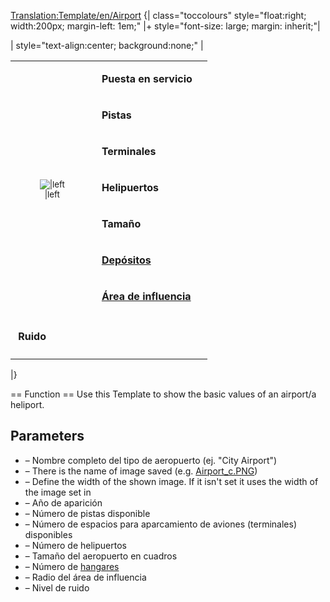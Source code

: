 <noinclude>[[Translation:Template/en/Airport]]</noinclude><noinclude>[[Category:es/Plantillas|{{PAGENAME}}]]</noinclude>
<noinclude></noinclude>{| class="toccolours" style="float:right; width:200px; margin-left: 1em;"
|+ style="font-size: large; margin: inherit;"|'''{{{Fullname}}}'''

| style="text-align:center; background:none;" |
{| class="toccolours"
|rowspan="8" style="text-align:center; font-size:smaller;"|[[File:{{{image}}}|{{{imagewidth}}}|left]]
|&nbsp;'''Puesta en servicio''' || {{{Entry}}}
|-
|&nbsp;'''Pistas''' || {{{Runways}}}
|-
|&nbsp;'''Terminales''' || {{{Ramps}}}
|-
|&nbsp;'''Helipuertos''' || {{{Heli}}}
|-
|&nbsp;'''Tamaño''' || {{{size}}}
|-
|&nbsp;'''[[es/Manual/Depósitos|Depósitos]]''' || {{{hangars}}}
|-
|&nbsp;'''[[es/Manual/Área de influencia|Área de influencia]]''' || {{{catchment}}}
|-
|-
|&nbsp;'''Ruido''' || {{{noise}}}
|-
|}

|}

<noinclude>== Function ==
Use this Template to show the basic values of an airport/a heliport.
== Parameters ==
* {{{Fullname}}} – Nombre completo del tipo de aeropuerto (ej. "City Airport")
* {{{image}}} – There is the name of image saved (e.g. [[:File:en/Airport c.png|Airport_c.PNG]])
* {{{imagewidth}}} – Define the width of the shown image. If it isn't set it uses the width of the image set in {{{image}}}
* {{{Entry}}} – Año de aparición
* {{{Runways}}} – Número de pistas disponible
* {{{Ramps}}} – Número de espacios para aparcamiento de aviones (terminales) disponibles
* {{{Heli}}} – Número de helipuertos
* {{{size}}} – Tamaño del aeropuerto en cuadros
* {{{hangars}}} – Número de [[es/Manual/Depósitos|hangares]]
* {{{catchment}}} – Radio del área de influencia
* {{{noise}}} – Nivel de ruido</noinclude>